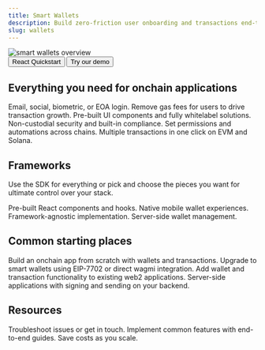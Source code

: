 ```yaml
---
title: Smart Wallets
description: Build zero-friction user onboarding and transactions end-to-end with one SDK.
slug: wallets
---
```


<img src="/images/wallets/overviewHeader.png" alt="smart wallets overview" />

<div
  style={{
    display: "flex",
    justifyContent: "center",
    marginBottom: "2rem",
    gap: "1.5rem",
  }}
>
  <Button
    icon="bolt"
    href="/wallets/react/quickstart"
    className="react-quickstart-btn"
    style={{
      padding: "2rem 2rem",
      fontSize: "1rem",
    }}
  >
    React Quickstart
  </Button>
  <Button
    icon="fa-regular fa-play"
    href="https://demo.alchemy.com/"
    style={{
      backgroundColor: "#363FF9",
      color: "white",
      padding: "2rem 2rem",
      fontSize: "1rem",
    }}
  >
    Try our demo
  </Button>
</div>

<style>{`
  .react-quickstart-btn {
    background-color: var(--accent-2, #ECF3FF);
    color: black;
  }
  @media (prefers-color-scheme: dark) {
    .react-quickstart-btn {
      background-color: #4B5563;
      color: white;
    }
  }
`}</style>

## Everything you need for onchain applications

<CardGroup cols={2}>
  <Card
    small
    title="Seamless user onboarding"
    icon="user-plus"
    iconPosition="left"
    style={{ textAlign: "left", alignItems: "flex-start" }}
    href="/wallets/authentication/login-methods/email-otp"
  >
    Email, social, biometric, or EOA login.
  </Card>
  <Card
    title="Gasless transactions"
    icon="gas-pump"
    iconPosition="left"
    style={{ textAlign: "left", alignItems: "flex-start" }}
    href="/wallets/transactions/sponsor-gas/sponsor-gas"
  >
    Remove gas fees for users to drive transaction growth.
  </Card>
  <Card
    title="Whitelabel UI"
    icon="fa-solid fa-pencil"
    iconPosition="left"
    style={{ textAlign: "left", alignItems: "flex-start" }}
    href="/wallets/react/customization/theme"
  >
    Pre-built UI components and fully whitelabel solutions.
  </Card>
  <Card
    title="Security at scale"
    icon="shield"
    iconPosition="left"
    style={{ textAlign: "left", alignItems: "flex-start" }}
  >
    Non-custodial security and built-in compliance.
  </Card>
  <Card
    title="Powerful wallet policies"
    icon="sliders"
    iconPosition="left"
    style={{ textAlign: "left", alignItems: "flex-start" }}
    href="/wallets/signer/policies/overview"
  >
    Set permissions and automations across chains.
  </Card>
  <Card
    title="Batching"
    icon="bolt"
    iconPosition="left"
    style={{ textAlign: "left", alignItems: "flex-start" }}
    href="/wallets/transactions/send/batch-user-operations"
  >
    Multiple transactions in one click on EVM and Solana.
  </Card>
</CardGroup>

## Frameworks

Use the SDK for everything or pick and choose the pieces you want for ultimate control over your stack.

<CardGroup cols={2}>
  <Card
    title="React"
    icon="fa-brands fa-react"
    iconPosition="left"
    style={{ textAlign: "left", alignItems: "flex-start" }}
    href="/wallets/react/quickstart"
  >
    Pre-built React components and hooks.
  </Card>
  <Card
    title="React Native"
    icon="fa-brands fa-react"
    iconPosition="left"
    style={{ textAlign: "left", alignItems: "flex-start" }}
    href="/wallets/react-native/overview"
  >
    Native mobile wallet experiences.
  </Card>
  <Card
    title="Other JS Frameworks"
    icon="fa-brands fa-js"
    iconPosition="left"
    style={{ textAlign: "left", alignItems: "flex-start" }}
    href="/wallets/core/overview"
  >
    Framework-agnostic implementation.
  </Card>
  <Card
    title="APIs"
    icon="fa-solid fa-code"
    iconPosition="left"
    style={{ textAlign: "left", alignItems: "flex-start" }}
    href="/reference/smart-wallet-quickstart"
  >
    Server-side wallet management.
  </Card>
</CardGroup>

## Common starting places

<CardGroup cols={2}>
  <Card
    title="Build a new app"
    icon="wrench"
    iconPosition="left"
    style={{ textAlign: "left", alignItems: "flex-start" }}
    href="/wallets/react/quickstart"
  >
    Build an onchain app from scratch with wallets and transactions.
  </Card>
  <Card
    title="Upgrade existing wallets"
    icon="fa-solid fa-chevrons-up"
    iconPosition="left"
    style={{ textAlign: "left", alignItems: "flex-start" }}
    href="/wallets/react/using-7702"
  >
    Upgrade to smart wallets using EIP-7702 or direct wagmi integration.
  </Card>
  <Card
    title="Bring your app onchain"
    icon="fa-regular fa-globe-pointer"
    iconPosition="left"
    style={{ textAlign: "left", alignItems: "flex-start" }}
    href="/wallets/authentication/login-methods/bring-your-own-auth"
  >
    Add wallet and transaction functionality to existing web2 applications.
  </Card>
  <Card
    title="Manage wallets in backend"
    icon="fa-solid fa-server"
    iconPosition="left"
    style={{ textAlign: "left", alignItems: "flex-start" }}
    href="/reference/smart-wallet-quickstart"
  >
    Server-side applications with signing and sending on your backend.
  </Card>
</CardGroup>

## Resources

<CardGroup cols={1}>
  <Card
    title="Support"
    icon="fa-solid fa-question"
    iconPosition="left"
    style={{ textAlign: "left", alignItems: "flex-start" }}
    href="/wallets/resources/faqs"
  >
    Troubleshoot issues or get in touch.
  </Card>
  <Card
    title="Recipes"
    icon="fa-solid fa-book"
    iconPosition="left"
    style={{ textAlign: "left", alignItems: "flex-start" }}
    href="/wallets/recipes/overview"
  >
    Implement common features with end-to-end guides.
  </Card>
  <Card
    title="Pricing"
    icon="fa-solid fa-dollar-sign"
    iconPosition="left"
    style={{ textAlign: "left", alignItems: "flex-start" }}
    href="https://wallet-calculator.alchemy.com/"
  >
    Save costs as you scale.
  </Card>
</CardGroup>
